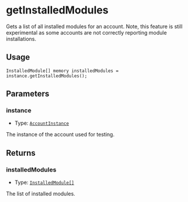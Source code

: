 # getInstalledModules

Gets a list of all installed modules for an account. Note, this feature is still experimental as some accounts are not correctly reporting module installations.

## Usage

```solidity copy
InstalledModule[] memory installedModules = instance.getInstalledModules();
```

## Parameters

### instance

- Type: [`AccountInstance`](/modulekit/glossary/types.mdx#accountinstance)

The instance of the account used for testing.

## Returns

### installedModules

- Type: [`InstalledModule[]`](/modulekit/glossary/types.mdx#installedmodule)

The list of installed modules.

